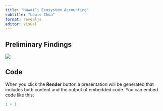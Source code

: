 ```yaml
---
title: "Hawaiʻi Ecosystem Accounting"
subtitle: "Louis Chua"
format: revealjs
editor: visual
---
```


## Preliminary Findings

![](images/tree_rain-01.png)

## Code

When you click the **Render** button a presentation will be generated that includes both content and the output of embedded code. You can embed code like this:

```r
1 + 1
```
